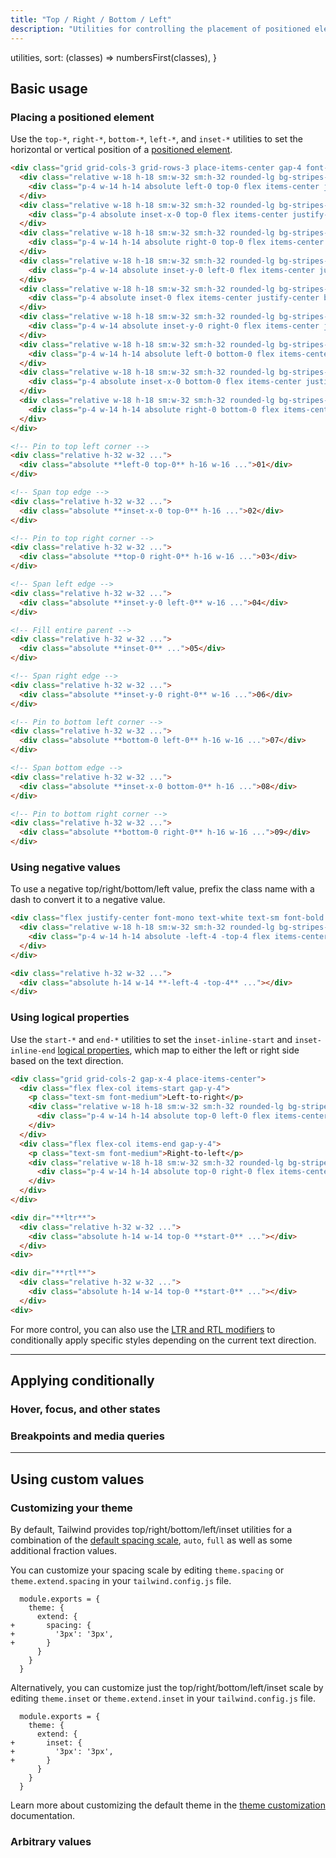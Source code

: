 ```yaml
---
title: "Top / Right / Bottom / Left"
description: "Utilities for controlling the placement of positioned elements."
---
```



  utilities,
  sort: (classes) => numbersFirst(classes),
}

## Basic usage

### Placing a positioned element

Use the `top-*`, `right-*`, `bottom-*`, `left-*`, and `inset-*` utilities to set the horizontal or vertical position of a [positioned element](/docs/position).

```html {{ example: true }}
<div class="grid grid-cols-3 grid-rows-3 place-items-center gap-4 font-mono text-white text-sm font-bold leading-6">
  <div class="relative w-18 h-18 sm:w-32 sm:h-32 rounded-lg bg-stripes-purple">
    <div class="p-4 w-14 h-14 absolute left-0 top-0 flex items-center justify-center bg-purple-500 shadow-lg rounded-lg">01</div>
  </div>
  <div class="relative w-18 h-18 sm:w-32 sm:h-32 rounded-lg bg-stripes-purple">
    <div class="p-4 absolute inset-x-0 top-0 flex items-center justify-center bg-purple-500 shadow-lg rounded-lg">02</div>
  </div>
  <div class="relative w-18 h-18 sm:w-32 sm:h-32 rounded-lg bg-stripes-purple">
    <div class="p-4 w-14 h-14 absolute right-0 top-0 flex items-center justify-center bg-purple-500 shadow-lg rounded-lg">03</div>
  </div>
  <div class="relative w-18 h-18 sm:w-32 sm:h-32 rounded-lg bg-stripes-purple">
    <div class="p-4 w-14 absolute inset-y-0 left-0 flex items-center justify-center bg-purple-500 shadow-lg rounded-lg">04</div>
  </div>
  <div class="relative w-18 h-18 sm:w-32 sm:h-32 rounded-lg bg-stripes-purple">
    <div class="p-4 absolute inset-0 flex items-center justify-center bg-purple-500 shadow-lg rounded-lg">05</div>
  </div>
  <div class="relative w-18 h-18 sm:w-32 sm:h-32 rounded-lg bg-stripes-purple">
    <div class="p-4 w-14 absolute inset-y-0 right-0 flex items-center justify-center bg-purple-500 shadow-lg rounded-lg">06</div>
  </div>
  <div class="relative w-18 h-18 sm:w-32 sm:h-32 rounded-lg bg-stripes-purple">
    <div class="p-4 w-14 h-14 absolute left-0 bottom-0 flex items-center justify-center bg-purple-500 shadow-lg rounded-lg">07</div>
  </div>
  <div class="relative w-18 h-18 sm:w-32 sm:h-32 rounded-lg bg-stripes-purple">
    <div class="p-4 absolute inset-x-0 bottom-0 flex items-center justify-center bg-purple-500 shadow-lg rounded-lg">08</div>
  </div>
  <div class="relative w-18 h-18 sm:w-32 sm:h-32 rounded-lg bg-stripes-purple">
    <div class="p-4 w-14 h-14 absolute right-0 bottom-0 flex items-center justify-center bg-purple-500 shadow-lg rounded-lg">09</div>
  </div>
</div>
```

```html
<!-- Pin to top left corner -->
<div class="relative h-32 w-32 ...">
  <div class="absolute **left-0 top-0** h-16 w-16 ...">01</div>
</div>

<!-- Span top edge -->
<div class="relative h-32 w-32 ...">
  <div class="absolute **inset-x-0 top-0** h-16 ...">02</div>
</div>

<!-- Pin to top right corner -->
<div class="relative h-32 w-32 ...">
  <div class="absolute **top-0 right-0** h-16 w-16 ...">03</div>
</div>

<!-- Span left edge -->
<div class="relative h-32 w-32 ...">
  <div class="absolute **inset-y-0 left-0** w-16 ...">04</div>
</div>

<!-- Fill entire parent -->
<div class="relative h-32 w-32 ...">
  <div class="absolute **inset-0** ...">05</div>
</div>

<!-- Span right edge -->
<div class="relative h-32 w-32 ...">
  <div class="absolute **inset-y-0 right-0** w-16 ...">06</div>
</div>

<!-- Pin to bottom left corner -->
<div class="relative h-32 w-32 ...">
  <div class="absolute **bottom-0 left-0** h-16 w-16 ...">07</div>
</div>

<!-- Span bottom edge -->
<div class="relative h-32 w-32 ...">
  <div class="absolute **inset-x-0 bottom-0** h-16 ...">08</div>
</div>

<!-- Pin to bottom right corner -->
<div class="relative h-32 w-32 ...">
  <div class="absolute **bottom-0 right-0** h-16 w-16 ...">09</div>
</div>
```

### Using negative values

To use a negative top/right/bottom/left value, prefix the class name with a dash to convert it to a negative value.

```html {{ example: true }}
<div class="flex justify-center font-mono text-white text-sm font-bold leading-6">
  <div class="relative w-18 h-18 sm:w-32 sm:h-32 rounded-lg bg-stripes-purple">
    <div class="p-4 w-14 h-14 absolute -left-4 -top-4 flex items-center justify-center bg-purple-500 shadow-lg rounded-lg"></div>
  </div>
</div>
```

```html
<div class="relative h-32 w-32 ...">
  <div class="absolute h-14 w-14 **-left-4 -top-4** ..."></div>
</div>
```

### Using logical properties

Use the `start-*` and `end-*` utilities to set the `inset-inline-start` and `inset-inline-end` [logical properties](https://developer.mozilla.org/en-US/docs/Web/CSS/CSS_Logical_Properties/Basic_concepts), which map to either the left or right side based on the text direction.

```html {{ example: true }}
<div class="grid grid-cols-2 gap-x-4 place-items-center">
  <div class="flex flex-col items-start gap-y-4">
    <p class="text-sm font-medium">Left-to-right</p>
    <div class="relative w-18 h-18 sm:w-32 sm:h-32 rounded-lg bg-stripes-purple">
      <div class="p-4 w-14 h-14 absolute top-0 left-0 flex items-center justify-center bg-purple-500 shadow-lg rounded-lg"></div>
    </div>
  </div>
  <div class="flex flex-col items-end gap-y-4">
    <p class="text-sm font-medium">Right-to-left</p>
    <div class="relative w-18 h-18 sm:w-32 sm:h-32 rounded-lg bg-stripes-purple">
      <div class="p-4 w-14 h-14 absolute top-0 right-0 flex items-center justify-center bg-purple-500 shadow-lg rounded-lg"></div>
    </div>
  </div>
</div>
```

```html
<div dir="**ltr**">
  <div class="relative h-32 w-32 ...">
    <div class="absolute h-14 w-14 top-0 **start-0** ..."></div>
  </div>
<div>

<div dir="**rtl**">
  <div class="relative h-32 w-32 ...">
    <div class="absolute h-14 w-14 top-0 **start-0** ..."></div>
  </div>
<div>
```

For more control, you can also use the [LTR and RTL modifiers](/docs/hover-focus-and-other-states#rtl-support) to conditionally apply specific styles depending on the current text direction.

---

## <Heading ignore>Applying conditionally</Heading>

### <Heading ignore>Hover, focus, and other states</Heading>

<HoverFocusAndOtherStates defaultClass="top-4" featuredClass="top-6" />

### <Heading ignore>Breakpoints and media queries</Heading>

<BreakpointsAndMediaQueries defaultClass="top-4" featuredClass="top-6" />

---

## Using custom values

### Customizing your theme

By default, Tailwind provides top/right/bottom/left/inset utilities for a combination of the [default spacing scale](/docs/customizing-spacing#default-spacing-scale), `auto`, `full` as well as some additional fraction values.

You can customize your spacing scale by editing `theme.spacing` or `theme.extend.spacing` in your `tailwind.config.js` file.

```diff-js {{ filename: 'tailwind.config.js' }}
  module.exports = {
    theme: {
      extend: {
+       spacing: {
+         '3px': '3px',
+       }
      }
    }
  }
```

Alternatively, you can customize just the top/right/bottom/left/inset scale by editing `theme.inset` or `theme.extend.inset` in your `tailwind.config.js` file.

```diff-js {{ filename: 'tailwind.config.js' }}
  module.exports = {
    theme: {
      extend: {
+       inset: {
+         '3px': '3px',
+       }
      }
    }
  }
```

Learn more about customizing the default theme in the [theme customization](/docs/theme#customizing-the-default-theme) documentation.

### Arbitrary values

<ArbitraryValues name="position" featuredClass="top-[3px]" />
